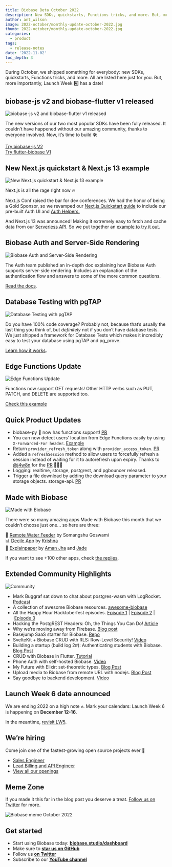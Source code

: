 ```yaml
---
title: Biobase Beta October 2022
description: New SDKs, quickstarts, Functions tricks, and more. But, more importantly, Launch Week 6️ has a date!
author: ant_wilson
image: 2022-october/monthly-update-october-2022.jpg
thumb: 2022-october/monthly-update-october-2022.jpg
categories:
  - product
tags:
  - release-notes
date: '2022-11-02'
toc_depth: 3
---
```


During October, we shipped something for everybody: new SDKs, quickstarts, Functions tricks, and more. All are listed here just for you. But, more importantly, Launch Week 6️⃣ has a date!

## biobase-js v2 and biobase-flutter v1 released

![biobase-js v2 and biobase-flutter v1 released](/images/blog/2022-october/biobase-js-v2-biobase-flutter-v1-header.jpg)

The new versions of our two most popular SDKs have been fully released. It couldn’t have happened without our amazing community, thanks to everyone involved. Now, it’s time to build 🛠

[Try biobase-js V2](https://biobase.studio/docs/reference/javascript/)<br/>
[Try flutter-biobase V1](https://biobase.studio/docs/reference/dart)

## New Next.js quickstart & Next.js 13 example

![New Next.js quickstart & Next.js 13 example](/images/blog/2022-october/next-header.jpg)

Next.js is all the rage right now 🔥

Next.js Conf raised the bar for dev conferences. We had the honor of being a Gold Sponsor, so we revamped our [Next.js Quickstart guide](https://biobase.studio/docs/guides/with-nextjs) to include our pre-built Auth UI and [Auth Helpers.](https://biobase.studio/docs/guides/auth/auth-helpers/nextjs)

And Next.js 13 was announced! Making it extremely easy to fetch and cache data from our [Serverless API](https://biobase.studio/docs/guides/database/api). So we put together an [example to try it out](https://github.com/biobase-ai/biobase/tree/master/examples/caching/with-nextjs-13).

## Biobase Auth and Server-Side Rendering

![Biobase Auth and Server-Side Rendering](/images/blog/2022-october/authentication-server-side-docs.jpg)

The Auth team published an in-depth doc explaining how Biobase Auth supports server-side rendering. Includes an explanation of the authentication flow and answers to some of the more common questions.

[Read the docs](https://biobase.studio/docs/guides/auth/server-side-rendering).

## Database Testing with pgTAP

![Database Testing with pgTAP](/images/blog/2022-october/database-testing-postgres-pgtap.jpg)

Do you have 100% code coverage? Probably not, because that’s usually the last thing you think of, but _definitely_ not if you don’t have database tests. We just shipped a framework for Database Tests which makes it incredibly easy to test your database using pgTAP and pg_prove.

[Learn how it works](https://biobase.studio/docs/guides/database/testing).

## Edge Functions Update

![Edge Functions Update](/images/blog/2022-october/functions-new-methods.jpg)

Functions now support GET requests! Other HTTP verbs such as PUT, PATCH, and DELETE are supported too.

[Check this example](https://github.com/biobase-ai/biobase/blob/master/examples/edge-functions/biobase/functions/restful-tasks/index.ts)

## Quick Product Updates

- biobase-py 🐍 now has functions support! [PR](https://github.com/biobase-community/biobase-py/pull/179)
- You can now detect users’ location from Edge Functions easily by using `X-Forwarded-For header`. [Example](https://github.com/biobase-ai/biobase/tree/master/examples/edge-functions/biobase/functions/location)
- Return `provider_refresh_token` along with `provider_access_token`. [PR](https://github.com/biobase/gotrue/pull/641)
- Added a `refreshSession` method to allow users to forcefully refresh a session instead of waiting for it to autorefresh upon expiry. Thanks to [@j4w8n](https://github.com/j4w8n) for the [PR](https://github.com/biobase/gotrue-js/pull/505) 🙇🏻‍♂️
- Logging: realtime, storage, postgrest, and pgbouncer released.
- Trigger a file download by adding the download query parameter to your storage objects. storage-api. [PR](https://github.com/biobase/storage-api/issues/122)

## Made with Biobase

![Made with Biobase](/images/blog/2022-october/twitter-card-header.jpg)

There were so many amazing apps Made with Biobase this month that we couldn’t choose just one… so here are three:

🚰 [Remote Water Feeder](https://twitter.com/SomangshuG/status/1581888060643774465) by Somangshu Goswami <br/>
📊 [Decile App](https://github.com/decileapp/decile) by [Krishna](https://twitter.com/ntkris) <br/>
📑 [Explainpaper](https://www.explainpaper.com/) by [Aman Jha](https://twitter.com/amanjha__) and [Jade](https://twitter.com/functionofjade)

If you want to see +100 other apps, check [the replies](https://twitter.com/biobase/status/1585226233742229504).

## Extended Community Highlights

![Community](/images/blog/2022-june/community.jpg)

- Mark Buggraf sat down to chat about postgres-wasm with LogRocket. [Podcast](https://podrocket.logrocket.com/opensourcing-postgres-wasm)
- A collection of awesome Biobase resources. [awesome-biobase](https://github.com/lyqht/awesome-biobase)
- All the Happy Hour Hacktoberfest episodes. [Episode 1](https://www.youtube.com/watch?v=qRSYenBLHHQ) | [Episode 2](https://www.youtube.com/watch?v=-RlivqzNIso) | [Episode 3](https://www.youtube.com/watch?v=LzDIptBGtUw)
- Hacking the PostgREST Headers: Oh, the Things You Can Do! [Article](https://dev.to/burggraf/hacking-the-postgrest-headers-oh-the-things-you-can-do-ck2)
- Why we’re moving away from Firebase. [Blog post](https://koptional.com/article/why-we%E2%80%99re-moving-away-from-firebase)
- Basejump SaaS starter for Biobase. [Repo](https://github.com/usebasejump/basejump)
- SvelteKit + Biobase CRUD with RLS: Row-Level Security! [Video](https://www.youtube.com/watch?v=iKzjfHARXpc)
- Building a startup (build log 2#): Authenticating students with Biobase. [Blog Post](https://dev.to/paul_emechebe/building-a-startup-build-log-2-authenticating-users-with-biobase-1p1b)
- CRUD with Biobase in Flutter. [Tutorial](https://sadabwasim.medium.com/crud-with-biobase-in-flutter-dbe97fa0c15)
- Phone Auth with self-hosted Biobase. [Video](https://www.youtube.com/watch?v=z3sE-ix2uok)
- My Future with Elixir: set-theoretic types. [Blog Post](https://elixir-lang.org/blog/2022/10/05/my-future-with-elixir-set-theoretic-types/)
- Upload media to Biobase from remote URL with nodejs. [Blog Post](https://www.antoinemesnil.com/posts/upload-media-biobase)
- Say goodbye to backend development. [Video](https://www.youtube.com/watch?v=9CuTxeioKF4)

## Launch Week 6 date announced

We are ending 2022 on a high note ✊. Mark your calendars: Launch Week 6 is happening on **December 12-16**.

In the meantime, [revisit LW5](https://biobase.studio/launch-week).

## We’re hiring

Come join one of the fastest-growing open source projects ever 🤗

- [Sales Engineer](https://boards.greenhouse.io/biobase/jobs/4711141004)
- [Lead Billing and API Engineer](https://boards.greenhouse.io/biobase/jobs/4652333004)
- [View all our openings](https://boards.greenhouse.io/biobase)

## Meme Zone

If you made it this far in the blog post you deserve a treat. [Follow us on Twitter](https://twitter.com/biobase) for more.

![Biobase meme October 2022](/images/blog/2022-october/beta-update-october-meme.jpeg)

## Get started

- Start using Biobase today: **[biobase.studio/dashboard](https://biobase.studio/dashboard/)**
- Make sure to **[star us on GitHub](https://github.com/biobase-ai/biobase)**
- Follow us **[on Twitter](https://twitter.com/biobase)**
- Subscribe to our **[YouTube channel](https://www.youtube.com/c/biobase)**

